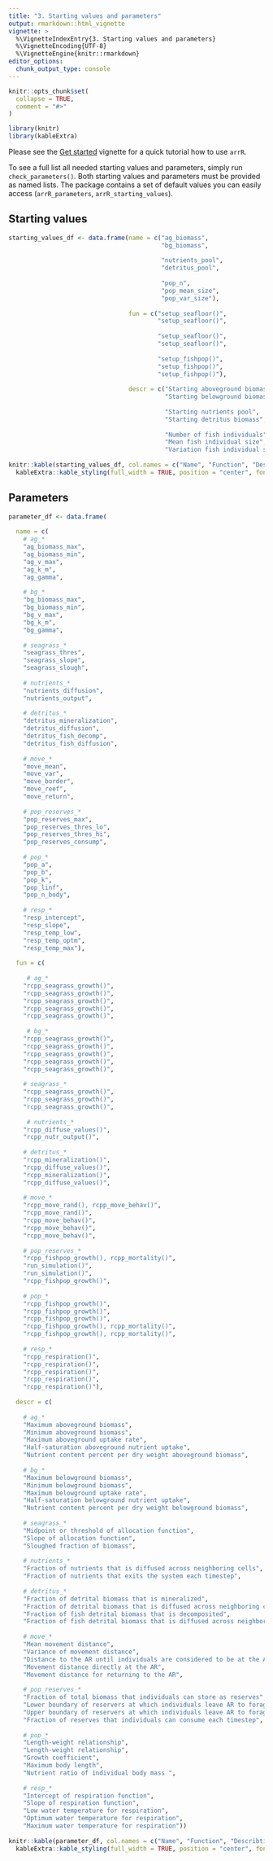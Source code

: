 ```yaml
---
title: "3. Starting values and parameters"
output: rmarkdown::html_vignette
vignette: >
  %\VignetteIndexEntry{3. Starting values and parameters}
  %\VignetteEncoding{UTF-8}
  %\VignetteEngine{knitr::rmarkdown}
editor_options: 
  chunk_output_type: console
---
```


```r
knitr::opts_chunk$set(
  collapse = TRUE,
  comment = "#>"
)
```

```r
library(knitr)
library(kableExtra)
```

Please see the [Get started](getstarted.html) vignette for a quick tutorial how to use `arrR`.

To see a full list all needed starting values and parameters, simply run `check_parameters()`. Both starting values and parameters must be provided as named lists. The package contains a set of default values you can easily access (`arrR_parameters`, `arrR_starting_values`).

## Starting values

```r
starting_values_df <- data.frame(name = c("ag_biomass", 
                                          "bg_biomass", 
                                          
                                          "nutrients_pool", 
                                          "detritus_pool", 
                                          
                                          "pop_n", 
                                          "pop_mean_size", 
                                          "pop_var_size"), 
                                 
                                 fun = c("setup_seafloor()", 
                                         "setup_seafloor()", 
                                         
                                         "setup_seafloor()",
                                         "setup_seafloor()", 
                                         
                                         "setup_fishpop()", 
                                         "setup_fishpop()", 
                                         "setup_fishpop()"), 
                                 
                                 descr = c("Starting aboveground biomass", 
                                           "Starting belowground biomass", 
                                           
                                           "Starting nutrients pool", 
                                           "Starting detritus biomass", 
                                           
                                           "Number of fish individuals", 
                                           "Mean fish individual size", 
                                           "Variation fish individual size"))
                
knitr::kable(starting_values_df, col.names = c("Name", "Function", "Describtion"), align = "lrr") %>% 
  kableExtra::kable_styling(full_width = TRUE, position = "center", font_size = 12, )
```

## Parameters

```r
parameter_df <- data.frame(
  
  name = c(
    # ag_*
    "ag_biomass_max", 
    "ag_biomass_min", 
    "ag_v_max", 
    "ag_k_m",
    "ag_gamma",
    
    # bg_*
    "bg_biomass_max", 
    "bg_biomass_min", 
    "bg_v_max", 
    "bg_k_m", 
    "bg_gamma", 
      
    # seagrass_*
    "seagrass_thres",
    "seagrass_slope",
    "seagrass_slough",
    
    # nutrients_*
    "nutrients_diffusion", 
    "nutrients_output", 
    
    # detritus_*
    "detritus_mineralization",
    "detritus_diffusion",
    "detritus_fish_decomp",
    "detritus_fish_diffusion",
    
    # move_* 
    "move_mean",
    "move_var",
    "move_border",
    "move_reef",
    "move_return",
    
    # pop_reserves_*
    "pop_reserves_max",
    "pop_reserves_thres_lo",
    "pop_reserves_thres_hi",
    "pop_reserves_consump",
  
    # pop_*
    "pop_a",
    "pop_b",
    "pop_k",
    "pop_linf",
    "pop_n_body",
      
    # resp_*
    "resp_intercept", 
    "resp_slope", 
    "resp_temp_low", 
    "resp_temp_optm", 
    "resp_temp_max"), 
  
  fun = c(
    
     # ag_*
    "rcpp_seagrass_growth()", 
    "rcpp_seagrass_growth()", 
    "rcpp_seagrass_growth()", 
    "rcpp_seagrass_growth()",
    "rcpp_seagrass_growth()", 
    
     # bg_*      
    "rcpp_seagrass_growth()", 
    "rcpp_seagrass_growth()", 
    "rcpp_seagrass_growth()", 
    "rcpp_seagrass_growth()",
    "rcpp_seagrass_growth()",
        
    # seagrass_*  
    "rcpp_seagrass_growth()", 
    "rcpp_seagrass_growth()",
    "rcpp_seagrass_growth()",
    
     # nutrients_*      
    "rcpp_diffuse_values()",
    "rcpp_nutr_output()",
         
    # detritus_*
    "rcpp_mineralization()",
    "rcpp_diffuse_values()",
    "rcpp_mineralization()",
    "rcpp_diffuse_values()",
    
    # move_* 
    "rcpp_move_rand(), rcpp_move_behav()",
    "rcpp_move_rand()",
    "rcpp_move_behav()",
    "rcpp_move_behav()",
    "rcpp_move_behav()",
    
    # pop_reserves_*
    "rcpp_fishpop_growth(), rcpp_mortality()",
    "run_simulation()",
    "run_simulation()",
    "rcpp_fishpop_growth()",
  
    # pop_*
    "rcpp_fishpop_growth()",
    "rcpp_fishpop_growth()",
    "rcpp_fishpop_growth()",
    "rcpp_fishpop_growth(), rcpp_mortality()",
    "rcpp_fishpop_growth(), rcpp_mortality()",
      
    # resp_*
    "rcpp_respiration()", 
    "rcpp_respiration()", 
    "rcpp_respiration()", 
    "rcpp_respiration()", 
    "rcpp_respiration()"),
  
  descr = c(
    
    # ag_*
    "Maximum aboveground biomass", 
    "Minimum aboveground biomass", 
    "Maximum aboveground uptake rate", 
    "Half-saturation aboveground nutrient uptake",
    "Nutrient content percent per dry weight aboveground biomass",
    
    # bg_*
    "Maximum belowground biomass", 
    "Minimum belowground biomass", 
    "Maximum belowground uptake rate", 
    "Half-saturation belowground nutrient uptake",
    "Nutrient content percent per dry weight belowground biomass",
      
    # seagrass_*
    "Midpoint or threshold of allocation function",
    "Slope of allocation function",
    "Sloughed fraction of biomass",
    
    # nutrients_*
    "Fraction of nutrients that is diffused across neighboring cells", 
    "Fraction of nutrients that exits the system each timestep", 
    
    # detritus_*
    "Fraction of detrital biomass that is mineralized",
    "Fraction of detrital biomass that is diffused across neighboring cells",
    "Fraction of fish detrital biomass that is decomposited",
    "Fraction of fish detrital biomass that is diffused across neighboring cells",
    
    # move_* 
    "Mean movement distance",
    "Variance of movement distance",
    "Distance to the AR until individuals are considered to be at the AR",
    "Movement distance directly at the AR",
    "Movement distance for returning to the AR",
    
    # pop_reserves_*
    "Fraction of total biomass that individuals can store as reserves",
    "Lower boundary of reservers at which individuals leave AR to forage",
    "Upper boundary of reservers at which individuals leave AR to forage",
    "Fraction of reserves that individuals can consume each timestep",
  
    # pop_*
    "Length-weight relationship",
    "Length-weight relationship",
    "Growth coefficient",
    "Maximum body length",
    "Nutrient ratio of individual body mass ",
      
    # resp_*
    "Intercept of respiration function", 
    "Slope of respiration function", 
    "Low water temperature for respiration", 
    "Optimum water temperature for respiration", 
    "Maximum water temperature for respiration"))
                
knitr::kable(parameter_df, col.names = c("Name", "Function", "Describtion"), align = "lrr") %>% 
  kableExtra::kable_styling(full_width = TRUE, position = "center", font_size = 12, )
```

